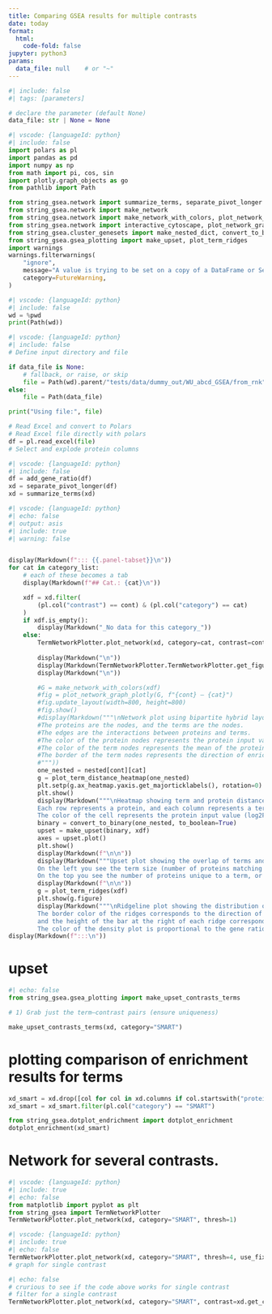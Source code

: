 ```yaml
---
title: Comparing GSEA results for multiple contrasts
date: today
format:
  html:
    code-fold: false
jupyter: python3
params:
  data_file: null    # or "~"
---
```




```python
#| include: false
#| tags: [parameters]

# declare the parameter (default None)
data_file: str | None = None
```

```python
#| vscode: {languageId: python}
#| include: false
import polars as pl
import pandas as pd
import numpy as np
from math import pi, cos, sin
import plotly.graph_objects as go
from pathlib import Path

from string_gsea.network import summarize_terms, separate_pivot_longer
from string_gsea.network import make_network
from string_gsea.network import make_network_with_colors, plot_network_graph
from string_gsea.network import interactive_cytoscape, plot_network_graph_plotly, add_gene_ratio
from string_gsea.cluster_genesets import make_nested_dict, convert_to_binary, plot_term_distance_heatmap
from string_gsea.gsea_plotting import make_upset, plot_term_ridges
import warnings
warnings.filterwarnings(
    "ignore",
    message="A value is trying to be set on a copy of a DataFrame or Series through chained assignment",
    category=FutureWarning,
)
```

```python
#| vscode: {languageId: python}
#| include: false
wd = %pwd
print(Path(wd))
```


```python
#| vscode: {languageId: python}
#| include: false
# Define input directory and file

if data_file is None:
    # fallback, or raise, or skip
    file = Path(wd).parent/"tests/data/dummy_out/WU_abcd_GSEA/from_rnk"/"WUabcd_string_gsea_results_long.xlsx"
else:
    file = Path(data_file)

print("Using file:", file)

# Read Excel and convert to Polars
# Read Excel file directly with polars
df = pl.read_excel(file)
# Select and explode protein columns
```


```python
#| vscode: {languageId: python}
#| include: false
df = add_gene_ratio(df)
xd = separate_pivot_longer(df)
xd = summarize_terms(xd)
```


```python
#| vscode: {languageId: python}
#| echo: false
#| output: asis
#| include: true
#| warning: false


display(Markdown(f"::: {{.panel-tabset}}\n"))
for cat in category_list:
    # each of these becomes a tab
    display(Markdown(f"## Cat.: {cat}\n"))

    xdf = xd.filter(
        (pl.col("contrast") == cont) & (pl.col("category") == cat)
    )
    if xdf.is_empty():
        display(Markdown("_No data for this category_"))
    else:
        TermNetworkPlotter.plot_network(xd, category=cat, contrast=cont, thresh=1)
        
        display(Markdown("\n"))
        display(Markdown(TermNetworkPlotter.TermNetworkPlotter.get_figure_legend()))
        display(Markdown("\n"))

        #G = make_network_with_colors(xdf)
        #fig = plot_network_graph_plotly(G, f"{cont} – {cat}")
        #fig.update_layout(width=800, height=800)
        #fig.show()
        #display(Markdown("""\nNetwork plot using bipartite hybrid layout.
        #The proteins are the nodes, and the terms are the nodes.
        #The edges are the interactions between proteins and terms.
        #The color of the protein nodes represents the protein input value (log2FC, t-statistic, etc.). 
        #The color of the term nodes represents the mean of the protein input values of the proteins in the term.
        #The border of the term nodes represents the direction of enrichment (blue - bottom, yellow - top, green - both ends).\n
        #"""))
        one_nested = nested[cont][cat]
        g = plot_term_distance_heatmap(one_nested)
        plt.setp(g.ax_heatmap.yaxis.get_majorticklabels(), rotation=0)
        plt.show()
        display(Markdown("""\nHeatmap showing term and protein distances, using Jaccard index.
        Each row represents a protein, and each column represents a term.
        The color of the cell represents the protein input value (log2FC, t-statistic, etc.).\n"""))
        binary = convert_to_binary(one_nested, to_boolean=True)
        upset = make_upset(binary, xdf)
        axes = upset.plot()
        plt.show()
        display(Markdown(f"\n\n"))
        display(Markdown("""Upset plot showing the overlap of terms and proteins.
        On the left you see the term size (number of proteins matching the term).
        On the top you see the number of proteins unique to a term, or a combination of terms."""))
        display(Markdown(f"\n\n"))
        g = plot_term_ridges(xdf)
        plt.show(g.figure)
        display(Markdown("""\nRidgeline plot showing the distribution of protein input values (log2FC, t-statistic, etc.) for each term.
        The border color of the ridges corresponds to the direction of enrichment,
        and the height of the bar at the right of each ridge corresponds to the -log10(FDR) (higher is better).
        The color of the density plot is proportional to the gene ratio (number of proteins matching the term divided by the total number of proteins in the term).\n"""))
display(Markdown(f":::\n"))
```
# upset 

```python
#| echo: false
from string_gsea.gsea_plotting import make_upset_contrasts_terms

# 1) Grab just the term–contrast pairs (ensure uniqueness)

make_upset_contrasts_terms(xd, category="SMART")
```


# plotting comparison of enrichment results for  terms

```python
xd_smart = xd.drop([col for col in xd.columns if col.startswith("protein")]).unique()
xd_smart = xd_smart.filter(pl.col("category") == "SMART")

from string_gsea.dotplot_endrichment import dotplot_enrichment
dotplot_enrichment(xd_smart)

```


# Network for several contrasts.



```python
#| vscode: {languageId: python}
#| include: true
#| echo: false
from matplotlib import pyplot as plt
from string_gsea import TermNetworkPlotter
TermNetworkPlotter.plot_network(xd, category="SMART", thresh=1)

```

```python
#| vscode: {languageId: python}
#| include: true
#| echo: false
TermNetworkPlotter.plot_network(xd, category="SMART", thresh=4, use_fixed_layout=False)
# graph for single contrast
```

```python
#| echo: false
# crurious to see if the code above works for single contrast
# filter for a single contrast
TermNetworkPlotter.plot_network(xd, category="SMART", contrast=xd.get_column("contrast").unique()[0], thresh=1)

```



